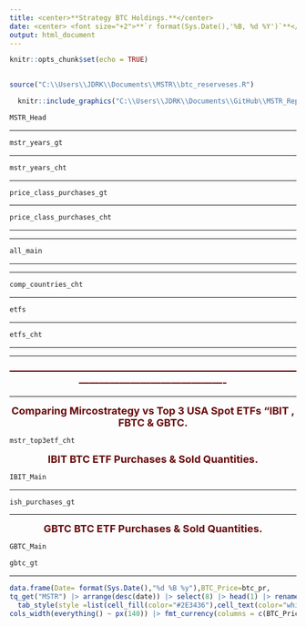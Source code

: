 ```yaml
---
title: <center>**Strategy BTC Holdings.**</center>
date: <center> <font size="+2">**`r format(Sys.Date(),'%B, %d %Y')`**</font> </center>
output: html_document
---
```


```r
knitr::opts_chunk$set(echo = TRUE)
 
```

```r
source("C:\\Users\\JDRK\\Documents\\MSTR\\btc_reserveses.R")
```


```r
  knitr::include_graphics("C:\\Users\\JDRK\\Documents\\GitHub\\MSTR_Report\\Picture1.png")
```

```r
MSTR_Head
```

---

```r
mstr_years_gt
```

---

```r
mstr_years_cht
```
---

```r
price_class_purchases_gt
```

---

```r
price_class_purchases_cht
```

---

---
 

```r
all_main
```

---

---

```r
comp_countries_cht
```

---

```r
etfs
```

---

```r
etfs_cht

```


--- 

---

<center><font size="+1" color="#660708">
**-------------------------------------------------------------------------------------------------------------------------------**
</font></center>
 
 ---
 
<center><font size="+1" color="#660708">
**Comparing Mircostrategy vs Top 3 USA Spot ETFs "IBIT , FBTC & GBTC.**
</font></center>


```r
mstr_top3etf_cht
```


<center><font size="+1" color="#660708">
**IBIT BTC ETF Purchases & Sold Quantities.**
</font></center>

```r
IBIT_Main
```

---

```r
ish_purchases_gt
```

---

<center><font size="+1" color="#660708">
**GBTC BTC ETF Purchases & Sold Quantities.**
</font></center>

```r
GBTC_Main
```



```r
gbtc_gt
```

---

```r
data.frame(Date= format(Sys.Date(),"%d %B %y"),BTC_Price=btc_pr,
tq_get("MSTR") |> arrange(desc(date)) |> select(8) |> head(1) |> rename(MSTR_Adj=adjusted))|> gt() |> tab_style(style =list(cell_borders(style = "solid"),cell_text(align = "center",weight = "bold")) ,locations =cells_body() ) |> 
  tab_style(style =list(cell_fill(color="#2E3436"),cell_text(color="white",align = "center",weight = "bold")) ,locations = cells_column_labels()) |> 
cols_width(everything() ~ px(140)) |> fmt_currency(columns = c(BTC_Price,MSTR_Adj),currency = "USD",decimals = 2)

```


